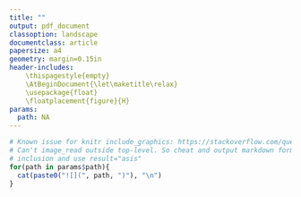 ```yaml
---
title: ""
output: pdf_document
classoption: landscape
documentclass: article
papersize: a4
geometry: margin=0.15in
header-includes:
    \thispagestyle{empty}
    \AtBeginDocument{\let\maketitle\relax}
    \usepackage{float}
    \floatplacement{figure}{H}
params:
  path: NA
---
```


```r
# Known issue for knitr include_graphics: https://stackoverflow.com/questions/51268623/insert-images-using-knitrinclude-graphics-in-a-for-loop
# Can't image_read outside top-level. So cheat and output markdown format image
# inclusion and use result="asis"
for(path in params$path){
  cat(paste0("![](", path, ")"), "\n")
}
```

